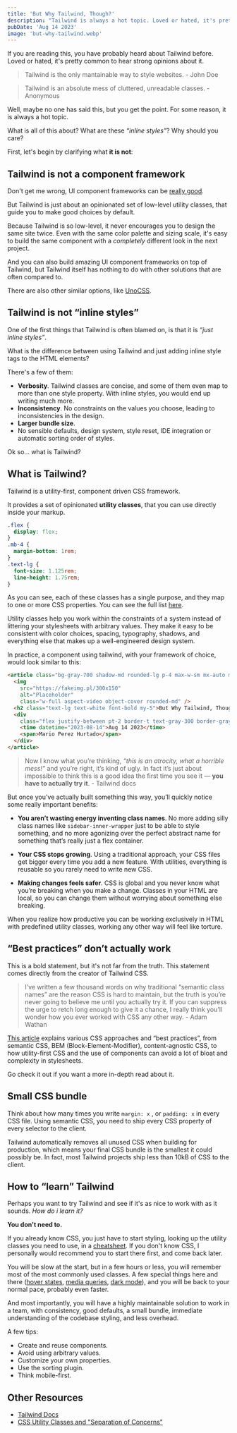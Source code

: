 ```yaml
---
title: 'But Why Tailwind, Though?'
description: "Tailwind is always a hot topic. Loved or hated, it's pretty common to hear strong opinions about it. But what is all of this about? What are these “inline styles”? Why should you care?"
pubDate: 'Aug 14 2023'
image: 'but-why-tailwind.webp'
---
```


If you are reading this, you have probably heard about Tailwind before. Loved or hated, it's pretty common to hear strong opinions about it.

> Tailwind is the only mantainable way to style websites. - John Doe

> Tailwind is an absolute mess of cluttered, unreadable classes. - Anonymous

Well, maybe no one has said this, but you get the point. For some reason, it is always a hot topic.

What is all of this about? What are these _“inline styles”_? Why should you care?

First, let's begin by clarifying what **it is not**:

## Tailwind is not a component framework

Don't get me wrong, UI component frameworks can be [really good](https://ui.shadcn.com/).

But Tailwind is just about an opinionated set of low-level utility classes, that guide you to make good choices by default.

Because Tailwind is so low-level, it never encourages you to design the same site twice. Even with the same color palette and sizing scale, it's easy to build the same component with a _completely_ different look in the next project.

And you can also build amazing UI component frameworks on top of Tailwind, but Tailwind itself has nothing to do with other solutions that are often compared to.

There are also other similar options, like [UnoCSS](https://unocss.dev/).

## Tailwind is not “inline styles”

One of the first things that Tailwind is often blamed on, is that it is _“just inline styles”_.

What is the difference between using Tailwind and just adding inline style tags to the HTML elements?

There's a few of them:

- **Verbosity**. Tailwind classes are concise, and some of them even map to more than one style property. With inline styles, you would end up writing much more.
- **Inconsistency**. No constraints on the values you choose, leading to inconsistencies in the design.
- **Larger bundle size**.
- No sensible defaults, design system, style reset, IDE integration or automatic sorting order of styles.

Ok so... what is Tailwind?

## What is Tailwind?

Tailwind is a utility-first, component driven CSS framework.

It provides a set of opinionated **utility classes**, that you can use directly inside your markup.

```css showLineNumbers title="bundle.css"
.flex {
  display: flex;
}
.mb-4 {
  margin-bottom: 1rem;
}
.text-lg {
  font-size: 1.125rem;
  line-height: 1.75rem;
}
```

As you can see, each of these classes has a single purpose, and they map to one or more CSS properties. You can see the full list [here](https://nerdcave.com/tailwind-cheat-sheet).

Utility classes help you work within the constraints of a system instead of littering your stylesheets with arbitrary values. They make it easy to be consistent with color choices, spacing, typography, shadows, and everything else that makes up a well-engineered design system.

In practice, a component using tailwind, with your framework of choice, would look similar to this:

```html showLineNumbers title="Component.svelte"
<article class="bg-gray-700 shadow-md rounded-lg p-4 max-w-sm mx-auto my-10">
  <img
    src="https://fakeimg.pl/300x150"
    alt="Placeholder"
    class="w-full aspect-video object-cover rounded-md" />
  <h2 class="text-lg text-white font-bold my-5">But Why Tailwind, Though?</h2>
  <div
    class="flex justify-between pt-2 border-t text-gray-300 border-gray-500 text-sm">
    <time datetime="2023-08-14">Aug 14 2023</time>
    <span>Mario Perez Hurtado</span>
  </div>
</article>
```

> Now I know what you’re thinking, *“this is an atrocity, what a horrible mess!”* and you’re right, it’s kind of ugly. In fact it’s just about impossible to think this is a good idea the first time you see it — **you have to actually try it**. - Tailwind docs

But once you’ve actually built something this way, you’ll quickly notice some really important benefits:

- **You aren’t wasting energy inventing class names**. No more adding silly class names like `sidebar-inner-wrapper` just to be able to style something, and no more agonizing over the perfect abstract name for something that’s really just a flex container.

- **Your CSS stops growing**. Using a traditional approach, your CSS files get bigger every time you add a new feature. With utilities, everything is reusable so you rarely need to write new CSS.

- **Making changes feels safer**. CSS is global and you never know what you’re breaking when you make a change. Classes in your HTML are local, so you can change them without worrying about something else breaking.

When you realize how productive you can be working exclusively in HTML with predefined utility classes, working any other way will feel like torture.

## “Best practices” don’t actually work

This is a bold statement, but it's not far from the truth. This statement comes directly from the creator of Tailwind CSS.

> I’ve written a few thousand words on why traditional “semantic class names” are the reason CSS is hard to maintain, but the truth is you’re never going to believe me until you actually try it. If you can suppress the urge to retch long enough to give it a chance, I really think you’ll wonder how you ever worked with CSS any other way. - Adam Wathan

[This article](https://adamwathan.me/css-utility-classes-and-separation-of-concerns/) explains various CSS approaches and “best practices”, from semantic CSS, BEM (Block-Element-Modifier), content-agnostic CSS, to how utility-first CSS and the use of components can avoid a lot of bloat and complexity in stylesheets.

Go check it out if you want a more in-depth read about it.

## Small CSS bundle

Think about how many times you write `margin: x` , or `padding: x` in every CSS file. Using semantic CSS, you need to ship every CSS property of every selector to the client.

Tailwind automatically removes all unused CSS when building for production, which means your final CSS bundle is the smallest it could possibly be. In fact, most Tailwind projects ship less than 10kB of CSS to the client.

## How to “learn” Tailwind

Perhaps you want to try Tailwind and see if it's as nice to work with as it sounds. _How do i learn it?_

**You don't need to.**

If you already know CSS, you just have to start styling, looking up the utility classes you need to use, in a [cheatsheet](https://nerdcave.com/tailwind-cheat-sheet). If you don't know CSS, I personally would recommend you to start there first, and come back later.

You will be slow at the start, but in a few hours or less, you will remember most of the most commonly used classes. A few special things here and there ([hover states](https://tailwindcss.com/docs/hover-focus-and-other-states), [media queries](https://tailwindcss.com/docs/responsive-design), [dark mode](https://tailwindcss.com/docs/dark-mode)), and you will be back to your normal pace, probably even faster.

And most importantly, you will have a highly maintainable solution to work in a team, with consistency, good defaults, a small bundle, immediate understanding of the codebase styling, and less overhead.

A few tips:

- Create and reuse components.
- Avoid using arbitrary values.
- Customize your own properties.
- Use the sorting plugin.
- Think mobile-first.

## Other Resources

- [Tailwind Docs](https://tailwindcss.com/docs)
- [CSS Utility Classes and "Separation of Concerns"](https://adamwathan.me/css-utility-classes-and-separation-of-concerns/)
